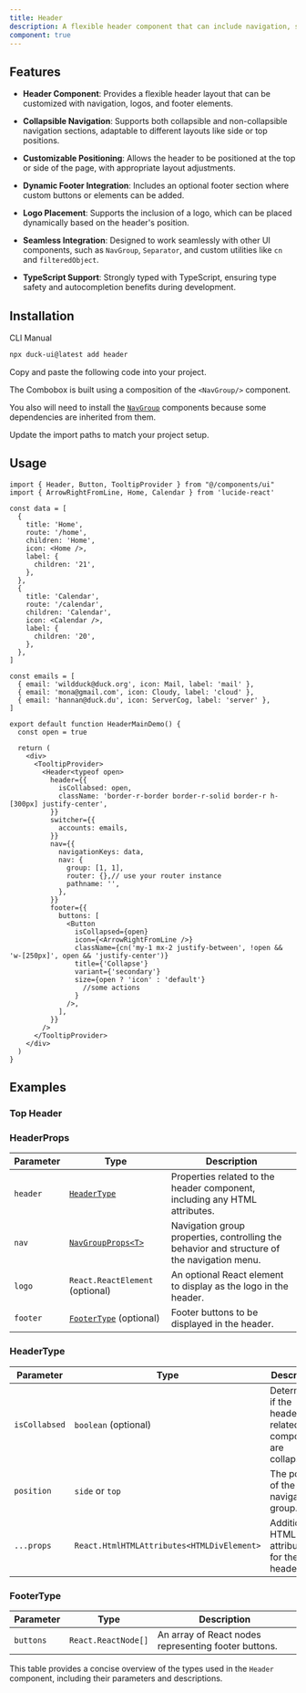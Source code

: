 ```yaml
---
title: Header 
description: A flexible header component that can include navigation, switcher, and footer elements. 
component: true
---
```


<ComponentPreview
  name="HeaderMainDemo"
  description="A Header"
  showSettings={true}
/>

## Features

- **Header Component**: Provides a flexible header layout that can be customized with navigation, logos, and footer elements.
  
- **Collapsible Navigation**: Supports both collapsible and non-collapsible navigation sections, adaptable to different layouts like side or top positions.

- **Customizable Positioning**: Allows the header to be positioned at the top or side of the page, with appropriate layout adjustments.

- **Dynamic Footer Integration**: Includes an optional footer section where custom buttons or elements can be added.

- **Logo Placement**: Supports the inclusion of a logo, which can be placed dynamically based on the header's position.

- **Seamless Integration**: Designed to work seamlessly with other UI components, such as `NavGroup`, `Separator`, and custom utilities like `cn` and `filteredObject`. 

- **TypeScript Support**: Strongly typed with TypeScript, ensuring type safety and autocompletion benefits during development.

## Installation

<Tabs defaultValue="cli">

<TabsList>
  <TabsTrigger value="cli">CLI</TabsTrigger>
  <TabsTrigger value="manual">Manual</TabsTrigger>
</TabsList>
<TabsContent value="cli">

```bash
npx duck-ui@latest add header 
```

</TabsContent>

<TabsContent value="manual">

<Steps>

<Step>Copy and paste the following code into your project.</Step>

<ComponentSource name="header" />

<Step>The Combobox is built using a composition of the `<NavGroup/>` component.</Step>

<Step>You also will need to install the [`NavGroup`](/docs/components/NavGroup#installation) components because some dependencies
    are inherited from them.</Step>

<Step>Update the import paths to match your project setup.</Step>

</Steps>

</TabsContent>

</Tabs>

## Usage

```tsx
import { Header, Button, TooltipProvider } from "@/components/ui"
import { ArrowRightFromLine, Home, Calendar } from 'lucide-react'
```

```tsx
const data = [
  {
    title: 'Home',
    route: '/home',
    children: 'Home',
    icon: <Home />,
    label: {
      children: '21',
    },
  },
  {
    title: 'Calendar',
    route: '/calendar',
    children: 'Calendar',
    icon: <Calendar />,
    label: {
      children: '20',
    },
  },
]

const emails = [
  { email: 'wildduck@duck.org', icon: Mail, label: 'mail' },
  { email: 'mona@gmail.com', icon: Cloudy, label: 'cloud' },
  { email: 'hannan@duck.du', icon: ServerCog, label: 'server' },
]

export default function HeaderMainDemo() {
  const open = true 

  return (
    <div>
      <TooltipProvider>
        <Header<typeof open>
          header={{
            isCollabsed: open,
            className: 'border-r-border border-r-solid border-r h-[300px] justify-center',
          }}
          switcher={{
            accounts: emails,
          }}
          nav={{
            navigationKeys: data,
            nav: {
              group: [1, 1],
              router: {},// use your router instance
              pathname: '',
            },
          }}
          footer={{
            buttons: [
              <Button
                isCollapsed={open}
                icon={<ArrowRightFromLine />}
                className={cn('my-1 mx-2 justify-between', !open && 'w-[250px]', open && 'justify-center')}
                title={'Collapse'}
                variant={'secondary'}
                size={open ? 'icon' : 'default'}
                  //some actions
                }
              />,
            ],
          }}
        />
      </TooltipProvider>
    </div>
  )
}
```

## Examples

### Top Header  

<ComponentPreview
  name="HeaderTopDemo"
  description="A Header"
  showSettings={true}
/>

### HeaderProps

| Parameter  | Type                                         | Description                                                                                   |
|------------|----------------------------------------------|-----------------------------------------------------------------------------------------------|
| `header`   | [`HeaderType`](#headertype)                  | Properties related to the header component, including any HTML attributes.                    |
| `nav`      | [`NavGroupProps<T>`](/docs/components/NavGroup#navgroupprops)         | Navigation group properties, controlling the behavior and structure of the navigation menu.   |
| `logo` | `React.ReactElement` (optional)   | An optional React element to display as the logo in the header.      |
| `footer`   | [`FooterType`](#footertype) (optional)       | Footer buttons to be displayed in the header.                                                 |

### HeaderType

| Parameter    | Type                                         | Description                                                                                   |
|--------------|----------------------------------------------|-----------------------------------------------------------------------------------------------|
| `isCollabsed`| `boolean` (optional)                         | Determines if the header or related components are collapsed.                                 |
| `position`      | `side` or `top`              | The position of the navigation group.                          |
| `...props`   | `React.HtmlHTMLAttributes<HTMLDivElement>`   | Additional HTML attributes for the header.                                                    |

### FooterType

| Parameter   | Type                       | Description                                                                                   |
|-------------|----------------------------|-----------------------------------------------------------------------------------------------|
| `buttons`   | `React.ReactNode[]`         | An array of React nodes representing footer buttons.                                          |

This table provides a concise overview of the types used in the `Header` component, including their parameters and descriptions.
